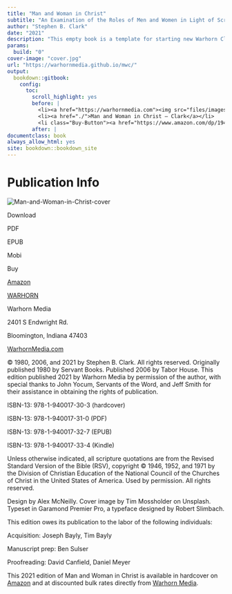 ```yaml
--- 
title: "Man and Woman in Christ"
subtitle: "An Examination of the Roles of Men and Women in Light of Scripture and the Social Sciences"
author: "Stephen B. Clark"
date: "2021"
description: "This empty book is a template for starting new Warhorn Classics book projects."
params:
  build: "0"
cover-image: "cover.jpg"
url: "https://warhornmedia.github.io/mwc/"
output: 
  bookdown::gitbook:
    config:
      toc:
        scroll_highlight: yes
        before: |
          <li><a href="https://warhornmedia.com"><img src="files/images/warhornlogo-empty.png" width="260"></a></li>
          <li><a href="./">Man and Woman in Christ — Clark</a></li>
          <li class="Buy-Button"><a href="https://www.amazon.com/dp/1940017300/ref=cm_sw_em_r_mt_dp_PS3GVKNP9NTWBF4V6ECT" target="_blank">Buy Book</a></li>
        after: |
documentclass: book
always_allow_html: yes
site: bookdown::bookdown_site
---
```


# Publication Info {-}

<div id="pub-page-ad">
<img src="cover.jpg" id="pub-page-cover" alt="Man-and-Woman-in-Christ-cover"></img>
<p>Download</p>
<p class="Download-Button"><a>PDF</a></p>
<p class="Download-Button"><a>EPUB</a></p>
<p class="Download-Button"><a>Mobi</a></p>
<p>Buy</p>
<p class="Buy-Button"><a href="https://www.amazon.com/dp/B098XQQDFW/ref=cm_sw_em_r_mt_dp_BJCQ6KWEN68XFJ7FAYJN">Amazon</a></p>
<p class="Buy-Button"><a href="https://warhornmedia.com/contact-us/">WARHORN</a></p>
</div>
<div id="Copyright-Info">
<p id="_idParaDest-124" class="F-B-MATTER_Copyright-Info-1st"><a id="_idTextAnchor2011"></a><span class="ALL-CAPS">Warhorn Media</span></p>
<p class="F-B-MATTER_Copyright-Info">2401 S Endwright Rd.</p>
<p class="F-B-MATTER_Copyright-Info">Bloomington, Indiana 47403</p>
<p class="F-B-MATTER_Copyright-Info-SA"><a href="https://warhornmedia.com"><span class="OT-All-Small-Caps">WarhornMedia.com</span></a></p>
<p class="F-B-MATTER_Copyright-Info-SA">©&#160;1980, 2006, and 2021 by Stephen B. Clark. All rights reserved. Originally published 1980 by Servant Books. Published 2006 by Tabor House. <span class="No-Ligatures">Th</span>is edition published 2021 by Warhorn Media by permission of the author, with special thanks to John Yocum, Servants of the Word, and Jeff Smith for their assistance in obtaining the rights of publication.</p>
<p class="F-B-MATTER_Copyright-Info"><span class="OT-All-Small-Caps">ISBN-13</span>: 978-1-940017-30-3 (hardcover)</p>
<p class="F-B-MATTER_Copyright-Info"><span class="OT-All-Small-Caps">ISBN-13</span>: 978-1-940017-31-0 (PDF)</p>
<p class="F-B-MATTER_Copyright-Info"><span class="OT-All-Small-Caps">ISBN-13</span>: 978-1-940017-32-7 (EPUB)</p>
<p class="F-B-MATTER_Copyright-Info-SA"><span class="OT-All-Small-Caps">ISBN-13</span>: 978-1-940017-33-4 (Kindle)</p>
<p class="F-B-MATTER_Copyright-Info-SA">Unless otherwise indicated, all scripture quotations are from the Revised Standard Version of the Bible (<span class="OT-All-Small-Caps">RSV</span>), copyright ©&#160;1946, 1952, and 1971 by the Division of Christian Education of the National Council of the Churches of Christ in the United States of America. Used by permission. All rights reserved.</p>
<p class="F-B-MATTER_Copyright-Info-SA">Design by Alex McNeilly. Cover image by Tim&#160;Mossholder on Unsplash. Typeset in Garamond Premier Pro, a typeface designed by Robert Slimbach.</p>
<p class="F-B-MATTER_Copyright-Info"><span class="No-Ligatures">Th</span>is edition owes its publication to the labor of the following individuals:</p>
<p class="F-B-MATTER_Copyright-Info-Indented"><span class="OT-All-Small-Caps">Acquisition</span>: Joseph Bayly, Tim Bayly</p>
<p class="F-B-MATTER_Copyright-Info-Indented"><span class="OT-All-Small-Caps">Manuscript prep</span>: Ben Sulser</p>
<p class="F-B-MATTER_Copyright-Info-Indented-SA"><span class="OT-All-Small-Caps">Proofreading</span>: David Canfield, Daniel Meyer</p>
<p class="F-B-MATTER_Copyright-Info"><span class="No-Ligatures">Th</span>is 2021 edition of <span class="Italic">Man and Woman in Christ</span> is available in hardcover on <a href="https://www.amazon.com/dp/B098XQQDFW/ref=cm_sw_em_r_mt_dp_BJCQ6KWEN68XFJ7FAYJN">Amazon</a> and at discounted bulk rates directly from <a href="https://warhornmedia.com/contact-us/">Warhorn Media</a>.</p>
</div>
